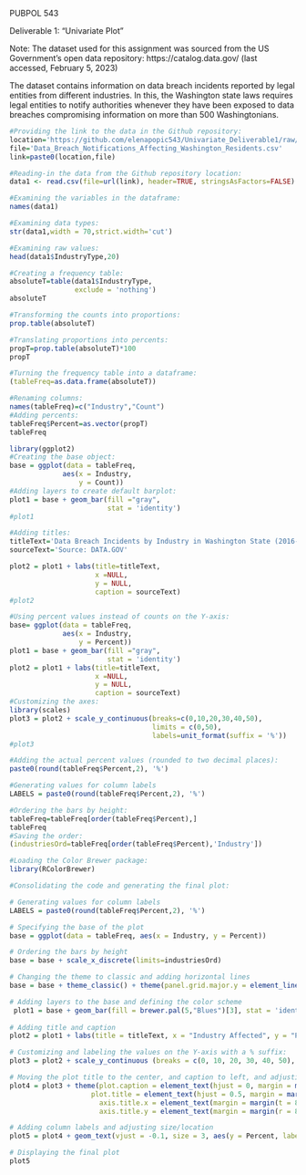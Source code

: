 PUBPOL 543

Deliverable 1: "Univariate Plot"

Note: The dataset used for this assignment was sourced from the US Government's open data repository: https://catalog.data.gov/ (last accessed, February 5, 2023) 

The dataset contains information on data breach incidents reported by legal entities from different industries. In this, the Washington state laws requires legal entities to notify authorities whenever they have been exposed to data breaches compromising information on more than 500 Washingtonians. 

```r
#Providing the link to the data in the Github repository:
location='https://github.com/elenapopic543/Univariate_Deliverable1/raw/main/'
file='Data_Breach_Notifications_Affecting_Washington_Residents.csv'
link=paste0(location,file)

#Reading-in the data from the Github repository location:
data1 <- read.csv(file=url(link), header=TRUE, stringsAsFactors=FALSE)
```

```r
#Examining the variables in the dataframe:
names(data1)
```

```r
#Examining data types:
str(data1,width = 70,strict.width='cut')
```

```r
#Examining raw values:
head(data1$IndustryType,20) 
```


```r
#Creating a frequency table:
absoluteT=table(data1$IndustryType,
                exclude = 'nothing')
absoluteT
```

```r
#Transforming the counts into proportions:
prop.table(absoluteT)
```

```r
#Translating proportions into percents:
propT=prop.table(absoluteT)*100
propT
```

```r
#Turning the frequency table into a dataframe:
(tableFreq=as.data.frame(absoluteT))
```

```r
#Renaming columns:
names(tableFreq)=c("Industry","Count")
#Adding percents:
tableFreq$Percent=as.vector(propT)
tableFreq
```

```r
library(ggplot2)
#Creating the base object:
base = ggplot(data = tableFreq, 
             aes(x = Industry,
                 y = Count))
#Adding layers to create default barplot:
plot1 = base + geom_bar(fill ="gray",
                        stat = 'identity') 
#plot1
```

```r
#Adding titles:
titleText='Data Breach Incidents by Industry in Washington State (2016-2022)'
sourceText='Source: DATA.GOV'

plot2 = plot1 + labs(title=titleText,
                     x =NULL, 
                     y = NULL,
                     caption = sourceText) 
#plot2
```

```r
#Using percent values instead of counts on the Y-axis:
base= ggplot(data = tableFreq, 
             aes(x = Industry,
                 y = Percent)) 
plot1 = base + geom_bar(fill ="gray",
                        stat = 'identity') 
plot2 = plot1 + labs(title=titleText,
                     x =NULL, 
                     y = NULL,
                     caption = sourceText)
#Customizing the axes:
library(scales) 
plot3 = plot2 + scale_y_continuous(breaks=c(0,10,20,30,40,50),
                                   limits = c(0,50), 
                                   labels=unit_format(suffix = '%')) 
#plot3
```

```r
#Adding the actual percent values (rounded to two decimal places):
paste0(round(tableFreq$Percent,2), '%')
```

```r
#Generating values for column labels
LABELS = paste0(round(tableFreq$Percent,2), '%')
```

```r
#Ordering the bars by height:
tableFreq=tableFreq[order(tableFreq$Percent),]
tableFreq
#Saving the order:
(industriesOrd=tableFreq[order(tableFreq$Percent),'Industry'])
```

```r
#Loading the Color Brewer package:
library(RColorBrewer)

#Consolidating the code and generating the final plot: 

# Generating values for column labels
LABELS = paste0(round(tableFreq$Percent,2), '%')

# Specifying the base of the plot
base = ggplot(data = tableFreq, aes(x = Industry, y = Percent)) 

# Ordering the bars by height
base = base + scale_x_discrete(limits=industriesOrd) 

# Changing the theme to classic and adding horizontal lines
base = base + theme_classic() + theme(panel.grid.major.y = element_line(colour = "gray80", linetype = "dashed"))

# Adding layers to the base and defining the color scheme
 plot1 = base + geom_bar(fill = brewer.pal(5,"Blues")[3], stat = 'identity')
 
# Adding title and caption
plot2 = plot1 + labs(title = titleText, x = "Industry Affected", y = "Percent of Data Breaches", caption = sourceText)

# Customizing and labeling the values on the Y-axis with a % suffix:
plot3 = plot2 + scale_y_continuous (breaks = c(0, 10, 20, 30, 40, 50), limits = c(0, 50), labels = unit_format(suffix = '%')) 

# Moving the plot title to the center, and caption to left, and adjusting spacing:
plot4 = plot3 + theme(plot.caption = element_text(hjust = 0, margin = margin(t = 5), size=9), 
                    plot.title = element_text(hjust = 0.5, margin = margin(b = 15), size = 13),
                      axis.title.x = element_text(margin = margin(t = 8), size=10), 
                      axis.title.y = element_text(margin = margin(r = 8), size=10))

# Adding column labels and adjusting size/location
plot5 = plot4 + geom_text(vjust = -0.1, size = 3, aes(y = Percent, label = LABELS))

# Displaying the final plot
plot5
```
